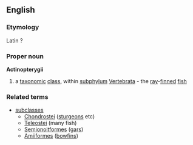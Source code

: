 ==English==
===Etymology===
Latin ?
===Proper noun===
{{wikipedia}}
'''Actinopterygii'''
#a [[taxonomic]] [[class]], within [[subphylum]] [[Vertebrata]] - the [[ray]]-[[finned]] [[fish]]
===Related terms===
{{wikispecies}}
*[[subclass]]es
**[[Chondrostei]] ([[sturgeon]]s etc)
**[[Teleostei]] (many fish)
**[[Semionoitformes]] ([[gar]]s)
**[[Amiiformes]] ([[bowfin]]s)